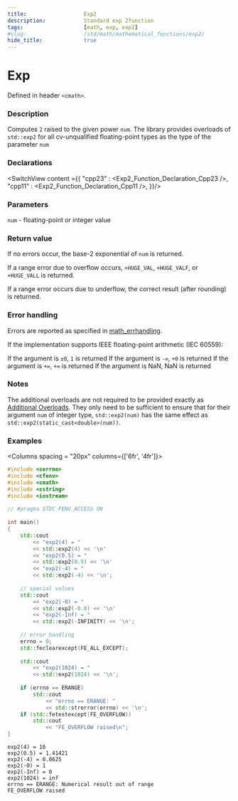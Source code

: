 ```yaml
---
title:                  Exp2
description:            Standard exp 2function
tags:                   [math, exp, exp2]
#slug:                  /std/math/mathematical_functions/exp2/
hide_title:             true
---
```




# Exp

Defined in header `<cmath>`.

### Description

Computes `2` raised to the given power <code>num</code>. The library provides overloads of `std::exp2` for all cv-unqualified floating-point types as the type of the parameter <code>num</code>

### Declarations

<SwitchView content ={{
    "cpp23" : <Exp2_Function_Declaration_Cpp23 />,
    "cpp11" : <Exp2_Function_Declaration_Cpp11 />,
}}/>


### Parameters
 
<code>num</code> - floating-point or integer value

### Return value

If no errors occur, the base-2 exponential of <code>num</code> is returned.

If a range error due to overflow occurs, `+HUGE_VAL`, `+HUGE_VALF`, or `+HUGE_VALL` is returned.

If a range error occurs due to underflow, the correct result (after rounding) is returned.


### Error handling

Errors are reported as specified in <a href='/docs/std/math/math_errhandling'>math_errhandling</a>.

If the implementation supports IEEE floating-point arithmetic (IEC 60559):

If the argument is `±0`, `1` is returned
If the argument is `-∞`, `+0` is returned
If the argument is `+∞`, `+∞` is returned
If the argument is NaN, NaN is returned

### Notes

The additional overloads are not required to be provided exactly as <a href='#declarations'>Additional Overloads</a>. 
They only need to be sufficient to ensure that for their argument <code>num</code> of integer type, 
`std::exp2(num)` has the same effect as `std::exp2(static_cast<double>(num))`.


### Examples



<Columns spacing = "20px" columns={['6fr', '4fr']}>
<div>

```cpp
#include <cerrno>
#include <cfenv>
#include <cmath>
#include <cstring>
#include <iostream>
 
// #pragma STDC FENV_ACCESS ON
 
int main()
{
    std::cout 
        << "exp2(4) = " 
        << std::exp2(4) << '\n'
        << "exp2(0.5) = " 
        << std::exp2(0.5) << '\n'
        << "exp2(-4) = " 
        << std::exp2(-4) << '\n';
 
    // special values
    std::cout 
        << "exp2(-0) = " 
        << std::exp2(-0.0) << '\n'
        << "exp2(-Inf) = " 
        << std::exp2(-INFINITY) << '\n';
 
    // error handling
    errno = 0;
    std::feclearexcept(FE_ALL_EXCEPT);
 
    std::cout 
        << "exp2(1024) = " 
        << std::exp2(1024) << '\n';
 
    if (errno == ERANGE)
        std::cout 
            << "errno == ERANGE: " 
            << std::strerror(errno) << '\n';
    if (std::fetestexcept(FE_OVERFLOW))
        std::cout 
            << "FE_OVERFLOW raised\n";
}
```

</div>

<div>

```plaintext title="Possible Result"
exp2(4) = 16
exp2(0.5) = 1.41421
exp2(-4) = 0.0625
exp2(-0) = 1
exp2(-Inf) = 0
exp2(1024) = inf
errno == ERANGE: Numerical result out of range
FE_OVERFLOW raised
```

</div>
</Columns>
